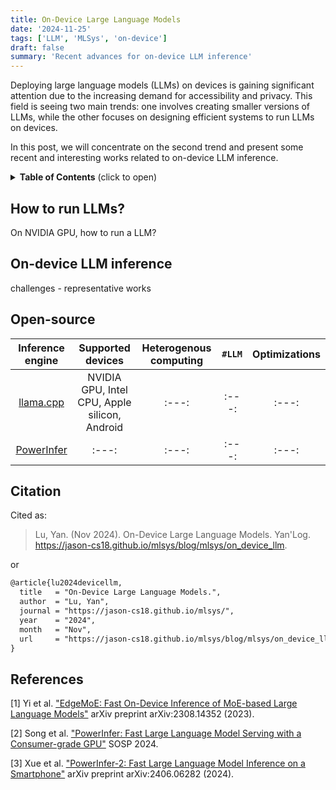 ```yaml
---
title: On-Device Large Language Models
date: '2024-11-25'
tags: ['LLM', 'MLSys', 'on-device']
draft: false
summary: 'Recent advances for on-device LLM inference'
---
```

Deploying large language models (LLMs) on devices is gaining significant attention due to the increasing demand for accessibility and privacy. This field is seeing two main trends: one involves creating smaller versions of LLMs, while the other focuses on designing efficient systems to run LLMs on devices.

In this post, we will concentrate on the second trend and present some recent and interesting works related to on-device LLM inference.

<details>
<summary><b>Table of Contents</b> (click to open)</summary>

- [How to run LLMs?](#how-to-run-llms)
- [On-device LLM inference](#on-device-llm-inference)
- [Open-source](#open-source)
- [References](#references)

</details>

## How to run LLMs?

On NVIDIA GPU, how to run a LLM?

## On-device LLM inference
challenges - representative works

## Open-source

|Inference engine|Supported devices|Heterogenous computing|`#LLM`|Optimizations|
|:--:|:---:|:---:|:---:|:---:|
|[llama.cpp](https://github.com/ggerganov/llama.cpp)|NVIDIA GPU, Intel CPU, Apple silicon, Android|:---:|:---:|:---:|
|[PowerInfer](https://github.com/SJTU-IPADS/PowerInfer)|:---:|:---:|:---:|:---:|

## Citation
Cited as:
> Lu, Yan. (Nov 2024). On-Device Large Language Models. Yan'Log. https://jason-cs18.github.io/mlsys/blog/mlsys/on_device_llm.

or

```latex
@article{lu2024devicellm,
  title   = "On-Device Large Language Models.",
  author  = "Lu, Yan",
  journal = "https://jason-cs18.github.io/mlsys/",
  year    = "2024",
  month   = "Nov",
  url     = "https://jason-cs18.github.io/mlsys/blog/mlsys/on_device_llm"
}
```

## References
[1] Yi et al. ["EdgeMoE: Fast On-Device Inference of MoE-based Large Language Models"](https://arxiv.org/abs/2308.14352) arXiv preprint arXiv:2308.14352 (2023).

[2] Song et al. ["PowerInfer: Fast Large Language Model Serving with a Consumer-grade GPU"](https://dl.acm.org/doi/pdf/10.1145/3694715.3695964) SOSP 2024.

[3] Xue et al. ["PowerInfer-2: Fast Large Language Model Inference on a Smartphone"](https://arxiv.org/abs/2406.06282) arXiv preprint arXiv:2406.06282 (2024).